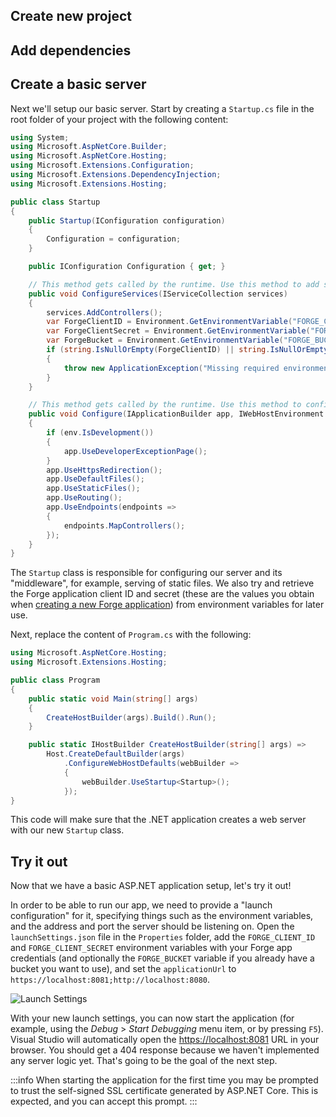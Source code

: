 
## Create new project

<SetupVS2022 />

## Add dependencies

<AddDependencies />

## Create a basic server

Next we'll setup our basic server. Start by creating a `Startup.cs` file in the root folder
of your project with the following content:

```csharp title="Startup.cs"
using System;
using Microsoft.AspNetCore.Builder;
using Microsoft.AspNetCore.Hosting;
using Microsoft.Extensions.Configuration;
using Microsoft.Extensions.DependencyInjection;
using Microsoft.Extensions.Hosting;

public class Startup
{
    public Startup(IConfiguration configuration)
    {
        Configuration = configuration;
    }

    public IConfiguration Configuration { get; }

    // This method gets called by the runtime. Use this method to add services to the container.
    public void ConfigureServices(IServiceCollection services)
    {
        services.AddControllers();
        var ForgeClientID = Environment.GetEnvironmentVariable("FORGE_CLIENT_ID");
        var ForgeClientSecret = Environment.GetEnvironmentVariable("FORGE_CLIENT_SECRET");
        var ForgeBucket = Environment.GetEnvironmentVariable("FORGE_BUCKET"); // Optional
        if (string.IsNullOrEmpty(ForgeClientID) || string.IsNullOrEmpty(ForgeClientSecret))
        {
            throw new ApplicationException("Missing required environment variables FORGE_CLIENT_ID or FORGE_CLIENT_SECRET.");
        }
    }

    // This method gets called by the runtime. Use this method to configure the HTTP request pipeline.
    public void Configure(IApplicationBuilder app, IWebHostEnvironment env)
    {
        if (env.IsDevelopment())
        {
            app.UseDeveloperExceptionPage();
        }
        app.UseHttpsRedirection();
        app.UseDefaultFiles();
        app.UseStaticFiles();
        app.UseRouting();
        app.UseEndpoints(endpoints =>
        {
            endpoints.MapControllers();
        });
    }
}
```

The `Startup` class is responsible for configuring our server and its "middleware", for example,
serving of static files. We also try and retrieve the Forge application client ID and secret
(these are the values you obtain when [creating a new Forge application](../../../intro#create-an-app))
from environment variables for later use.

Next, replace the content of `Program.cs` with the following:

```csharp title="Program.cs"
using Microsoft.AspNetCore.Hosting;
using Microsoft.Extensions.Hosting;

public class Program
{
    public static void Main(string[] args)
    {
        CreateHostBuilder(args).Build().Run();
    }

    public static IHostBuilder CreateHostBuilder(string[] args) =>
        Host.CreateDefaultBuilder(args)
            .ConfigureWebHostDefaults(webBuilder =>
            {
                webBuilder.UseStartup<Startup>();
            });
}
```

This code will make sure that the .NET application creates a web server with our
new `Startup` class.

## Try it out

Now that we have a basic ASP.NET application setup, let's try it out!

In order to be able to run our app, we need to provide a "launch configuration" for it,
specifying things such as the environment variables, and the address and port the server should
be listening on. Open the `launchSettings.json` file in the `Properties` folder, add the
`FORGE_CLIENT_ID` and `FORGE_CLIENT_SECRET` environment variables with your Forge app credentials
(and optionally the `FORGE_BUCKET` variable if you already have a bucket you want to use),
and set the `applicationUrl` to `https://localhost:8081;http://localhost:8080`.

![Launch Settings](launch-settings.png)

With your new launch settings, you can now start the application (for example, using
the _Debug_ > _Start Debugging_ menu item, or by pressing `F5`). Visual Studio will automatically
open the [https://localhost:8081](https://localhost:8081) URL in your browser. You should get
a 404 response because we haven't implemented any server logic yet. That's going to be the goal
of the next step.

:::info
When starting the application for the first time you may be prompted to trust the self-signed
SSL certificate generated by ASP.NET Core. This is expected, and you can accept this prompt.
:::

